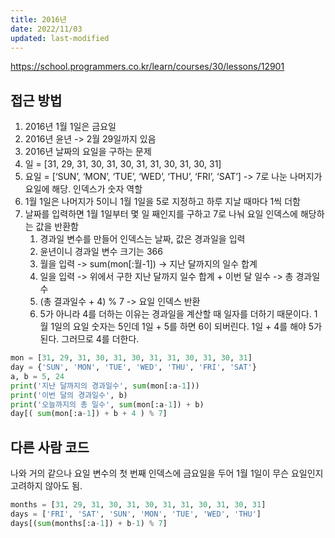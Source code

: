 ```yaml
---
title: 2016년
date: 2022/11/03
updated: last-modified
---
```


[https://school.programmers.co.kr/learn/courses/30/lessons/12901](https://school.programmers.co.kr/learn/courses/30/lessons/12901)

## 접근 방법

1. 2016년 1월 1일은 금요일
1. 2016년 윤년 -> 2월 29일까지 있음
1. 2016년 날짜의 요일을 구하는 문제
1. 일 = [31, 29, 31, 30, 31, 30, 31, 31, 30, 31, 30, 31]
1. 요일 = ['SUN', 'MON', 'TUE', 'WED', 'THU', 'FRI', 'SAT'] -> 7로 나눈 나머지가 요일에 해당. 인덱스가 숫자 역할
1. 1월 1일은 나머지가 5이니 1월 1일을 5로 지정하고 하루 지날 때마다 1씩 더함
1. 날짜를 입력하면 1월 1일부터 몇 일 째인지를 구하고 7로 나눠 요일 인덱스에 해당하는 값을 반환함
    1. 경과일 변수를 만들어 인덱스는 날짜, 값은 경과일을 입력
    1. 윤년이니 경과일 변수 크기는 366
    1. 월을 입력 -> sum(mon[:월-1]) -> 지난 달까지의 일수 합계
    1. 일을 입력 -> 위에서 구한 지난 달까지 일수 합계 + 이번 달 일수 -> 총 경과일수
    1. (총 결과일수 + 4) % 7 -> 요일 인덱스 반환
    1. 5가 아니라 4를 더하는 이유는 경과일을 계산할 때 일자를 더하기 때문이다. 1월 1일의 요일 숫자는 5인데 1일 + 5를 하면 6이 되버린다. 1일 + 4를 해야 5가 된다. 그러므로 4를 더한다.

```python
mon = [31, 29, 31, 30, 31, 30, 31, 31, 30, 31, 30, 31]
day = {'SUN', 'MON', 'TUE', 'WED', 'THU', 'FRI', 'SAT'}
a, b = 5, 24
print('지난 달까지의 경과일수', sum(mon[:a-1]))
print('이번 달의 경과일수', b)
print('오늘까지의 총 일수', sum(mon[:a-1]) + b)
day[( sum(mon[:a-1]) + b + 4 ) % 7]
```

## 다른 사람 코드

나와 거의 같으나 요일 변수의 첫 번째 인덱스에 금요일을 두어 1월 1일이 무슨 요일인지 고려하지 않아도 됨.

```python
months = [31, 29, 31, 30, 31, 30, 31, 31, 30, 31, 30, 31]
days = ['FRI', 'SAT', 'SUN', 'MON', 'TUE', 'WED', 'THU']
days[(sum(months[:a-1]) + b-1) % 7]
```
